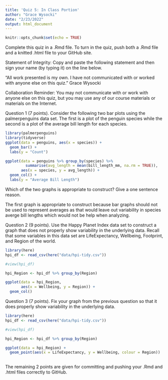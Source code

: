 ```yaml
---
title: 'Quiz 5: In Class Portion'
author: "Grace Wysocki"
date: "2/23/2022"
output: html_document
---
```


```r
knitr::opts_chunk$set(echo = TRUE)
```

Complete this quiz in a .Rmd file. To turn in the quiz, push both a .Rmd file and a knitted .html file to your GitHub site.

Statement of Integrity: Copy and paste the following statement and then sign your name (by typing it) on the line below.

“All work presented is my own. I have not communicated with or worked with anyone else on this quiz.” Grace Wysocki

Collaboration Reminder: You may not communicate with or work with anyone else on this quiz, but you may use any of our course materials or materials on the Internet.



Question 1 (7 points). Consider the following two bar plots using the palmerpenguins data set. The first is a plot of the penguin species while the second is a plot of the average bill length for each species.
```r
library(palmerpenguins)
library(tidyverse)
ggplot(data = penguins, aes(x = species)) +
  geom_bar() +
  labs(y = "Count")
```

```r
ggplot(data = penguins %>% group_by(species) %>%
         summarise(avg_length = mean(bill_length_mm, na.rm = TRUE)),
       aes(x = species, y = avg_length)) +
  geom_col() +
  labs(y = "Average Bill Length")
```

Which of the two graphs is appropriate to construct? Give a one sentence reason.

The first graph is appropriate to construct because bar graphs should not be used to represent averages as that would leave out variability in species averge bill lengths which would not be help when analyzing.

Question 2 (9 points). Use the Happy Planet Index data set to construct a graph that does not properly show variability in the underlying data. Recall that some variables in this data set are LifeExpectancy, Wellbeing, Footprint, and Region of the world.
```r
library(here)
hpi_df <- read_csv(here("data/hpi-tidy.csv"))

#view(hpi_df)

hpi_Region <- hpi_df %>% group_by(Region)

ggplot(data = hpi_Region,
       aes(x = Wellbeing, y = Region)) +
  geom_col() 
```

Question 3 (7 points). Fix your graph from the previous question so that it does properly show variability in the underlying data.

```r
library(here)
hpi_df <- read_csv(here("data/hpi-tidy.csv"))

#view(hpi_df)

hpi_Region <- hpi_df %>% group_by(Region)

ggplot(data = hpi_Region) + 
  geom_point(aes(x = LifeExpectancy, y = Wellbeing, colour = Region))
       
```

The remaining 2 points are given for committing and pushing your .Rmd and .html files correctly to GitHub.

